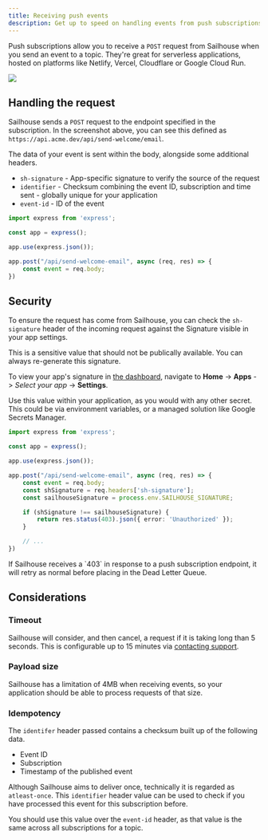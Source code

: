 ```yaml
---
title: Receiving push events
description: Get up to speed on handling events from push subscriptions
---
```


Push subscriptions allow you to receive a `POST` request from Sailhouse when you send an event to a topic. They're great for serverless applications, hosted on platforms like Netlify, Vercel, Cloudflare or Google Cloud Run.

<Frame>
  <img src="images/welcome-email-sub.png" />
</Frame>

## Handling the request

Sailhouse sends a `POST` request to the endpoint specified in the subscription. In the screenshot above, you can see this defined as `https://api.acme.dev/api/send-welcome/email`.

The data of your event is sent within the body, alongside some additional headers.

- `sh-signature` - App-specific signature to verify the source of the request
- `identifier` - Checksum combining the event ID, subscription and time sent - globally unique for your application
- `event-id` - ID of the event

```ts
import express from 'express';

const app = express();

app.use(express.json());

app.post("/api/send-welcome-email", async (req, res) => {
    const event = req.body;
})
```

## Security

To ensure the request has come from Sailhouse, you can check the `sh-signature` header of the incoming request against the Signature visible in your app settings.

<Warning>
This is a sensitive value that should not be publically available. You can always re-generate this signature.
</Warning>

To view your app's signature in [the dashboard](https://app.sailhouse.dev), navigate to **Home** -> **Apps** -> _Select your app_ -> **Settings**.

Use this value within your application, as you would with any other secret. This could be via environment variables, or a managed solution like Google Secrets Manager.

```ts
import express from 'express';

const app = express();

app.use(express.json());

app.post("/api/send-welcome-email", async (req, res) => {
    const event = req.body;
    const shSignature = req.headers['sh-signature'];
    const sailhouseSignature = process.env.SAILHOUSE_SIGNATURE;

    if (shSignature !== sailhouseSignature) {
        return res.status(403).json({ error: 'Unauthorized' });
    }

    // ...
})
```

<Note>
If Sailhouse receives a `403` in response to a push subscription endpoint, it will retry as normal before placing in the Dead Letter Queue.
</Note>

## Considerations

### Timeout

Sailhouse will consider, and then cancel, a request if it is taking long than 5 seconds. This is configurable up to 15 minutes via [contacting support](mailto:support@sailhouse.dev).

### Payload size

Sailhouse has a limitation of 4MB when receiving events, so your application should be able to process requests of that size.

### Idempotency

The `identifer` header passed contains a checksum built up of the following data.

- Event ID
- Subscription
- Timestamp of the published event

Although Sailhouse aims to deliver once, technically it is regarded as `atleast-once`. This `identifier` header value can be used to check if you have processed this event for this subscription before.

You should use this value over the `event-id` header, as that value is the same across all subscriptions for a topic.

